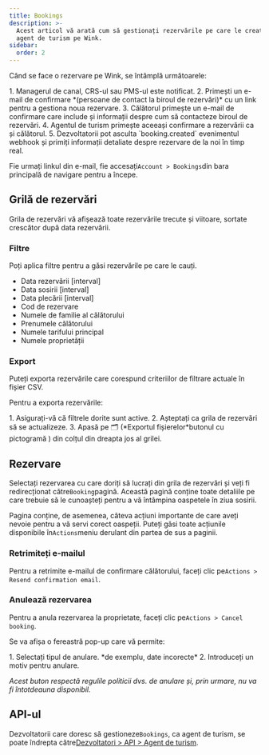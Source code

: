 ```yaml
---
title: Bookings
description: >-
  Acest articol vă arată cum să gestionați rezervările pe care le creați ca
  agent de turism pe Wink.
sidebar:
  order: 2
---
```


Când se face o rezervare pe Wink, se întâmplă următoarele:

<Steps>
  1. Managerul de canal, CRS-ul sau PMS-ul este notificat.
  2. Primești un e-mail de confirmare *(persoane de contact la biroul de rezervări)* cu un link pentru a gestiona noua rezervare.
  3. Călătorul primește un e-mail de confirmare care include și informații despre cum să contacteze biroul de rezervări.
  4. Agentul de turism primește aceeași confirmare a rezervării ca și călătorul.
  5. Dezvoltatorii pot asculta `booking.created` evenimentul webhook și primiți informații detaliate despre rezervare de la noi în timp real.
</Steps>


Fie urmați linkul din e-mail, fie accesați`Account > Bookings`din bara principală de navigare pentru a începe.

## Grilă de rezervări

Grila de rezervări vă afișează toate rezervările trecute și viitoare, sortate crescător după data rezervării.

### Filtre

Poți aplica filtre pentru a găsi rezervările pe care le cauți.

* Data rezervării \[interval]
* Data sosirii \[interval]
* Data plecării \[interval]
* Cod de rezervare
* Numele de familie al călătorului
* Prenumele călătorului
* Numele tarifului principal
* Numele proprietății

### Export

Puteți exporta rezervările care corespund criteriilor de filtrare actuale în fișier CSV.

Pentru a exporta rezervările:

<Steps>
  1. Asigurați-vă că filtrele dorite sunt active.
  2. Așteptați ca grila de rezervări să se actualizeze.
  3. Apasă pe 🗂️ (*Exportul fișierelor*butonul cu pictogramă ) din colțul din dreapta jos al grilei.
</Steps>


## Rezervare

Selectați rezervarea cu care doriți să lucrați din grila de rezervări și veți fi redirecționat către`Booking`pagină.
Această pagină conține toate detaliile pe care trebuie să le cunoașteți pentru a vă întâmpina oaspetele în ziua sosirii.

Pagina conține, de asemenea, câteva acțiuni importante de care aveți nevoie pentru a vă servi corect oaspeții. Puteți găsi toate acțiunile disponibile în`Actions`meniu derulant din partea de sus a paginii.

### Retrimiteți e-mailul

Pentru a retrimite e-mailul de confirmare călătorului, faceți clic pe`Actions > Resend confirmation email`.

### Anulează rezervarea

Pentru a anula rezervarea la proprietate, faceți clic pe`Actions > Cancel booking`.

Se va afișa o fereastră pop-up care vă permite:

<Steps>
  1. Selectați tipul de anulare. *de exemplu, date incorecte*
  2. Introduceți un motiv pentru anulare.
</Steps>


*Acest buton respectă regulile politicii dvs. de anulare și, prin urmare, nu va fi întotdeauna disponibil.*

## API-ul

Dezvoltatorii care doresc să gestioneze`Bookings`, ca agent de turism, se poate îndrepta către[Dezvoltatori > API > Agent de turism](/developers/apis/#travel-agent-api).

